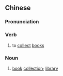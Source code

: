 {{also|藏书}}
==Chinese==
{{zh-forms|s=藏书}}

===Pronunciation===
{{zh-pron
|m=cángshū
|c=cong4 syu1
|mn=qz:chông-chir/tw,xm:chông-su/zz:chông-si
|cat=v,n
}}

===Verb===
{{zh-verb}}

# to [[collect]] [[books]]

===Noun===
{{zh-noun}}

# [[book]] [[collection]]; [[library]]